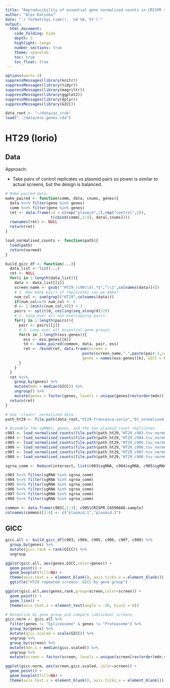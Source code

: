 ```yaml
---
title: "Reproducibility of essential gene normalized counts in CRISPR screens"
author: "Alex Kalinka"
date: "`r format(Sys.time(), '%d %B, %Y')`"
output:
  html_document:
    code_folding: hide
    depth: 3
    highlight: tango
    number_sections: true
    theme: spacelab
    toc: true
    toc_float: true
---
```


```r
options(warn=-1)
suppressMessages(library(knitr))
suppressMessages(library(tidyr))
suppressMessages(library(magrittr))
suppressMessages(library(ggplot2))
suppressMessages(library(dplyr))
suppressMessages(library(GICC))

data_root <- "~/data/az_cruk"
load("../data/ess.genes.rda")

```

# HT29 (Iorio)

## Data

Approach:

* Take pairs of control replicates vs plasmid pairs so power is similar to actual screens, but the design is balanced.

```r
# Make paired data.
make_paired <- function(comm, data, cnums, genes){
  data %<>% filter(gene %in% genes)
  comm %<>% filter(gene %in% genes)
  ret <- data.frame(id = c(rep("plasmid",2),rep("control",2)), 
                    t(cbind(comm[,3:4], data[,cnums])))
  rownames(ret) <- NULL
  return(ret)
}

load_normalised_counts <- function(path){
  load(path)
  return(normed)
}

build_gicc_df <- function(...){
  data_list <- list(...)
  ret <- NULL
  for(i in 1:length(data_list)){
    data <- data_list[[i]]
    screen_name <- gsub("^HT29_(c90\\d).*$","\\1",colnames(data)[4])
    # 1. How many pairs of replicates can we make?
    num_col <- sum(grepl("HT29",colnames(data)))
    if(num_col==3) num_col <- 2
    d <- 1:(min(c(num_col,8))) + 3
    pairs <- split(d, ceiling(seq_along(d)/2))
    # 2. Loop over all non-overlapping pairs.
    for(j in 1:length(pairs)){
      pair <- pairs[[j]]
      # 3. Loop over all essential gene groups.
      for(k in 1:length(ess.genes)){
        ess <- ess.genes[[k]]
        td <- make_paired(common, data, pair, ess)
        ret <- rbind(ret, data.frame(screen = 
                                  paste(screen_name,".",paste(pair-3,collapse="."),sep=""),
                                  genes = names(ess.genes)[k], GICC = GICC(td)$GICC$GICC.1))
      }
    }
  }
  ret %<>%
    group_by(genes) %>%
    mutate(mdn = median(GICC)) %>%
    ungroup() %>%
    mutate(genes = factor(genes, levels = unique(genes[rev(order(mdn))])))
  return(ret)
}

# Use 'cleanr' normalized data.
path_ht29 <- file.path(data_root,"ht29-francesco-iorio","01_normalised_and_FCs")

# Assemble the sgRNAs, genes, and the two plasmid count replicates.
c903 <- load_normalised_counts(file.path(path_ht29,"HT29_c903.tsv_normCounts.RData"))
c904 <- load_normalised_counts(file.path(path_ht29,"HT29_c904.tsv_normCounts.RData"))
c905 <- load_normalised_counts(file.path(path_ht29,"HT29_c905.tsv_normCounts.RData"))
c906 <- load_normalised_counts(file.path(path_ht29,"HT29_c906.tsv_normCounts.RData"))
c907 <- load_normalised_counts(file.path(path_ht29,"HT29_c907.tsv_normCounts.RData"))
c908 <- load_normalised_counts(file.path(path_ht29,"HT29_c908.tsv_normCounts.RData"))

sgrna_comm <- Reduce(intersect, list(c903$sgRNA, c904$sgRNA, c905$sgRNA, c906$sgRNA, c907$sgRNA, c908$sgRNA))

c903 %<>% filter(sgRNA %in% sgrna_comm)
c904 %<>% filter(sgRNA %in% sgrna_comm)
c905 %<>% filter(sgRNA %in% sgrna_comm)
c906 %<>% filter(sgRNA %in% sgrna_comm)
c907 %<>% filter(sgRNA %in% sgrna_comm)
c908 %<>% filter(sgRNA %in% sgrna_comm)

common <- data.frame(c903[,1:3], c905$CRISPR_C6596666.sample)
colnames(common)[3:4] <- c("plasmid.1","plasmid.2")

```

## GICC

```r
gicc.all <- build_gicc_df(c903, c904, c905, c906, c907, c908) %>%
  group_by(genes) %>%
  mutate(gicc.rank = rank(GICC)) %>%
  ungroup

ggplot(gicc.all, aes(genes,GICC,color=genes)) +
  geom_point() +
  geom_boxplot(fill=NA) +
  theme(axis.text.x = element_blank(), axis.ticks.x = element_blank()) +
  ggtitle("HT29 repeated screens: GICC by gene group")

ggplot(gicc.all,aes(genes,rank,group=screen,color=screen)) +
  geom_point() +
  geom_line() +
  theme(axis.text.x = element_text(angle = -30, hjust = 0))

# Normalize by gene group and compare individual screens,
gicc.norm <- gicc.all %>%
  filter(genes != "Spliceosome" & genes != "Proteasome") %>%
  group_by(genes) %>%
  mutate(gicc.scaled = scale(GICC)) %>%
  ungroup %>%
  group_by(screen) %>%
  mutate(mdn.s = median(gicc.scaled)) %>%
  ungroup %>%
  mutate(screen = factor(screen, levels = unique(screen[rev(order(mdn.s))])))

ggplot(gicc.norm, aes(screen,gicc.scaled, color=screen)) +
  geom_point() +
  geom_boxplot(fill=NA) +
  theme(axis.text.x = element_blank(), axis.ticks.x = element_blank())

```


